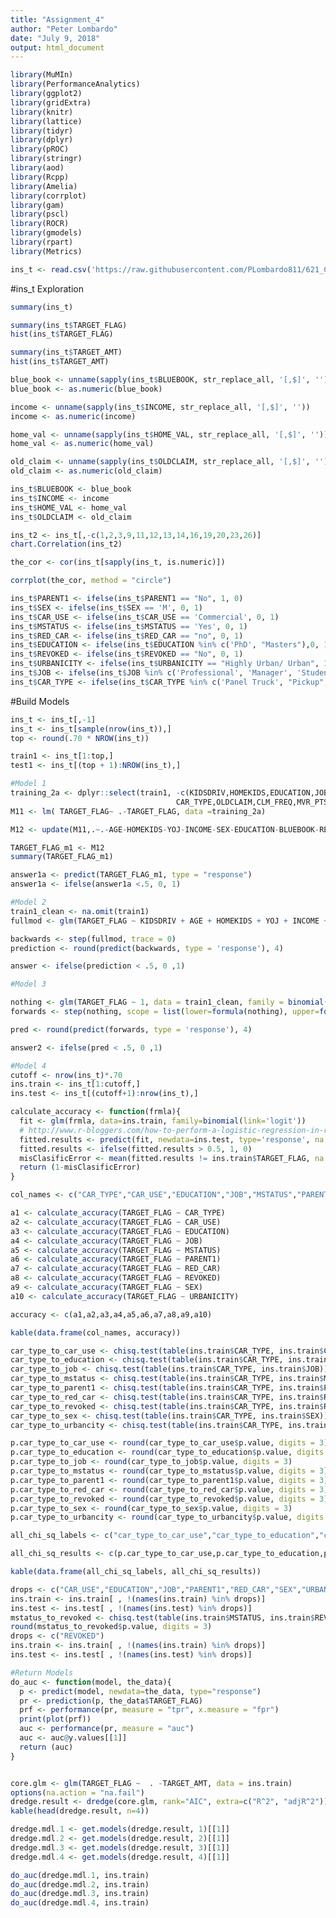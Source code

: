 ---
title: "Assignment_4"
author: "Peter Lombardo"
date: "July 9, 2018"
output: html_document
---
```{r}
library(MuMIn)
library(PerformanceAnalytics)
library(ggplot2)
library(gridExtra)
library(knitr)
library(lattice)
library(tidyr)
library(dplyr)
library(pROC)
library(stringr)
library(aod)
library(Rcpp)
library(Amelia)
library(corrplot)
library(gam)
library(pscl)
library(ROCR)
library(gmodels)
library(rpart)
library(Metrics)
```
```{r}
ins_t <- read.csv('https://raw.githubusercontent.com/PLombardo811/621_CUNY/Week-4/insurance_training_data.csv', na.string = c("", "NA"), stringsAsFactors = FALSE)
```
#ins_t Exploration
```{r}
summary(ins_t)
```
```{r}
summary(ins_t$TARGET_FLAG)
hist(ins_t$TARGET_FLAG)
```
```{r}
summary(ins_t$TARGET_AMT)
hist(ins_t$TARGET_AMT)
```
```{r}
blue_book <- unname(sapply(ins_t$BLUEBOOK, str_replace_all, '[,$]', ''))
blue_book <- as.numeric(blue_book)

income <- unname(sapply(ins_t$INCOME, str_replace_all, '[,$]', ''))
income <- as.numeric(income)

home_val <- unname(sapply(ins_t$HOME_VAL, str_replace_all, '[,$]', ''))
home_val <- as.numeric(home_val)

old_claim <- unname(sapply(ins_t$OLDCLAIM, str_replace_all, '[,$]', ''))
old_claim <- as.numeric(old_claim)

ins_t$BLUEBOOK <- blue_book
ins_t$INCOME <- income
ins_t$HOME_VAL <- home_val
ins_t$OLDCLAIM <- old_claim

ins_t2 <- ins_t[,-c(1,2,3,9,11,12,13,14,16,19,20,23,26)]
chart.Correlation(ins_t2)
```

```{r}
the_cor <- cor(ins_t[sapply(ins_t, is.numeric)])

corrplot(the_cor, method = "circle")
```
```{r}
ins_t$PARENT1 <- ifelse(ins_t$PARENT1 == "No", 1, 0)
ins_t$SEX <- ifelse(ins_t$SEX == 'M', 0, 1)
ins_t$CAR_USE <- ifelse(ins_t$CAR_USE == 'Commercial', 0, 1)
ins_t$MSTATUS <- ifelse(ins_t$MSTATUS == 'Yes', 0, 1)
ins_t$RED_CAR <- ifelse(ins_t$RED_CAR == "no", 0, 1)
ins_t$EDUCATION <- ifelse(ins_t$EDUCATION %in% c('PhD', "Masters"),0, 1)
ins_t$REVOKED <- ifelse(ins_t$REVOKED == "No", 0, 1)
ins_t$URBANICITY <- ifelse(ins_t$URBANICITY == "Highly Urban/ Urban", 1, 0)
ins_t$JOB <- ifelse(ins_t$JOB %in% c('Professional', 'Manager', 'Student', 'Lawyer'), 1, 0)
ins_t$CAR_TYPE <- ifelse(ins_t$CAR_TYPE %in% c('Panel Truck', "Pickup", "Sports Car"), 1, 0)
```
#Build Models
```{r}
ins_t <- ins_t[,-1]
ins_t <- ins_t[sample(nrow(ins_t)),]
top <- round(.70 * NROW(ins_t))

train1 <- ins_t[1:top,]
test1 <- ins_t[(top + 1):NROW(ins_t),]
```
```{r}
#Model 1
training_2a <- dplyr::select(train1, -c(KIDSDRIV,HOMEKIDS,EDUCATION,JOB,TIF,
                                     CAR_TYPE,OLDCLAIM,CLM_FREQ,MVR_PTS))
M11 <- lm( TARGET_FLAG~ .-TARGET_FLAG, data =training_2a)

M12 <- update(M11,.~.-AGE-HOMEKIDS-YOJ-INCOME-SEX-EDUCATION-BLUEBOOK-RED_CAR-OLDCLAIM-CLM_FREQ)

TARGET_FLAG_m1 <- M12
summary(TARGET_FLAG_m1)

answer1a <- predict(TARGET_FLAG_m1, type = "response")
answer1a <- ifelse(answer1a <.5, 0, 1)
```
```{r}
#Model 2
train1_clean <- na.omit(train1)
fullmod <- glm(TARGET_FLAG ~ KIDSDRIV + AGE + HOMEKIDS + YOJ + INCOME + PARENT1 + HOME_VAL + MSTATUS + SEX + EDUCATION + JOB + TRAVTIME + CAR_USE + BLUEBOOK + TIF + CAR_TYPE + RED_CAR + OLDCLAIM + CLM_FREQ + REVOKED + MVR_PTS + CAR_AGE + URBANICITY, data = train1_clean, family=binomial(link ='probit'))

backwards <- step(fullmod, trace = 0)
prediction <- round(predict(backwards, type = 'response'), 4)

answer <- ifelse(prediction < .5, 0 ,1)
```
```{r}
#Model 3

nothing <- glm(TARGET_FLAG ~ 1, data = train1_clean, family = binomial(link = 'probit'))
forwards <- step(nothing, scope = list(lower=formula(nothing), upper=formula(fullmod)), direction = "forward", trace = 0)

pred <- round(predict(forwards, type = 'response'), 4)

answer2 <- ifelse(pred < .5, 0 ,1)
```
```{r}
#Model 4
cutoff <- nrow(ins_t)*.70
ins.train <- ins_t[1:cutoff,]
ins.test <- ins_t[(cutoff+1):nrow(ins_t),]

calculate_accuracy <- function(frmla){
  fit <- glm(frmla, data=ins.train, family=binomial(link='logit'))
  # http://www.r-bloggers.com/how-to-perform-a-logistic-regression-in-r/
  fitted.results <- predict(fit, newdata=ins.test, type='response', na.action = na.pass)
  fitted.results <- ifelse(fitted.results > 0.5, 1, 0)
  misClasificError <- mean(fitted.results != ins.train$TARGET_FLAG, na.rm=TRUE)
  return (1-misClasificError)  
}

col_names <- c("CAR_TYPE","CAR_USE","EDUCATION","JOB","MSTATUS","PARENT1","RED_CAR","REVOKED","SEX","URBANICITY")

a1 <- calculate_accuracy(TARGET_FLAG ~ CAR_TYPE)
a2 <- calculate_accuracy(TARGET_FLAG ~ CAR_USE)
a3 <- calculate_accuracy(TARGET_FLAG ~ EDUCATION)
a4 <- calculate_accuracy(TARGET_FLAG ~ JOB)
a5 <- calculate_accuracy(TARGET_FLAG ~ MSTATUS)
a6 <- calculate_accuracy(TARGET_FLAG ~ PARENT1)
a7 <- calculate_accuracy(TARGET_FLAG ~ RED_CAR)
a8 <- calculate_accuracy(TARGET_FLAG ~ REVOKED)
a9 <- calculate_accuracy(TARGET_FLAG ~ SEX)
a10 <- calculate_accuracy(TARGET_FLAG ~ URBANICITY)

accuracy <- c(a1,a2,a3,a4,a5,a6,a7,a8,a9,a10)

kable(data.frame(col_names, accuracy))

```
```{r}
car_type_to_car_use <- chisq.test(table(ins.train$CAR_TYPE, ins.train$CAR_USE))
car_type_to_education <- chisq.test(table(ins.train$CAR_TYPE, ins.train$EDUCATION))
car_type_to_job <- chisq.test(table(ins.train$CAR_TYPE, ins.train$JOB))
car_type_to_mstatus <- chisq.test(table(ins.train$CAR_TYPE, ins.train$MSTATUS))
car_type_to_parent1 <- chisq.test(table(ins.train$CAR_TYPE, ins.train$PARENT1))
car_type_to_red_car <- chisq.test(table(ins.train$CAR_TYPE, ins.train$RED_CAR))
car_type_to_revoked <- chisq.test(table(ins.train$CAR_TYPE, ins.train$REVOKED))
car_type_to_sex <- chisq.test(table(ins.train$CAR_TYPE, ins.train$SEX))
car_type_to_urbancity <- chisq.test(table(ins.train$CAR_TYPE, ins.train$URBANICITY))

p.car_type_to_car_use <- round(car_type_to_car_use$p.value, digits = 3)
p.car_type_to_education <- round(car_type_to_education$p.value, digits = 3)
p.car_type_to_job <- round(car_type_to_job$p.value, digits = 3)
p.car_type_to_mstatus <- round(car_type_to_mstatus$p.value, digits = 3)
p.car_type_to_parent1 <- round(car_type_to_parent1$p.value, digits = 3)
p.car_type_to_red_car <- round(car_type_to_red_car$p.value, digits = 3)
p.car_type_to_revoked <- round(car_type_to_revoked$p.value, digits = 3)
p.car_type_to_sex <- round(car_type_to_sex$p.value, digits = 3)
p.car_type_to_urbancity <- round(car_type_to_urbancity$p.value, digits = 3)

all_chi_sq_labels <- c("car_type_to_car_use","car_type_to_education","car_type_to_job","car_type_to_mstatus","car_type_to_parent1","car_type_to_red_car","car_type_to_revoked","car_type_to_sex","car_type_to_urbancity")

all_chi_sq_results <- c(p.car_type_to_car_use,p.car_type_to_education,p.car_type_to_job,p.car_type_to_mstatus,p.car_type_to_parent1,p.car_type_to_red_car,p.car_type_to_revoked,p.car_type_to_sex,p.car_type_to_urbancity)

kable(data.frame(all_chi_sq_labels, all_chi_sq_results))
```
```{r}
drops <- c("CAR_USE","EDUCATION","JOB","PARENT1","RED_CAR","SEX","URBANICITY")
ins.train <- ins.train[ , !(names(ins.train) %in% drops)]
ins.test <- ins.test[ , !(names(ins.test) %in% drops)]
mstatus_to_revoked <- chisq.test(table(ins.train$MSTATUS, ins.train$REVOKED))
round(mstatus_to_revoked$p.value, digits = 3)
drops <- c("REVOKED")
ins.train <- ins.train[ , !(names(ins.train) %in% drops)]
ins.test <- ins.test[ , !(names(ins.test) %in% drops)]
```
```{r}
#Return Models
do_auc <- function(model, the_data){
  p <- predict(model, newdata=the_data, type="response")
  pr <- prediction(p, the_data$TARGET_FLAG)
  prf <- performance(pr, measure = "tpr", x.measure = "fpr")
  print(plot(prf))
  auc <- performance(pr, measure = "auc")
  auc <- auc@y.values[[1]]
  return (auc)
}


core.glm <- glm(TARGET_FLAG ~  . -TARGET_AMT, data = ins.train)
options(na.action = "na.fail")
dredge.result <- dredge(core.glm, rank="AIC", extra=c("R^2", "adjR^2"))
kable(head(dredge.result, n=4))

dredge.mdl.1 <- get.models(dredge.result, 1)[[1]]
dredge.mdl.2 <- get.models(dredge.result, 2)[[1]]
dredge.mdl.3 <- get.models(dredge.result, 3)[[1]]
dredge.mdl.4 <- get.models(dredge.result, 4)[[1]]

do_auc(dredge.mdl.1, ins.train)
do_auc(dredge.mdl.2, ins.train)
do_auc(dredge.mdl.3, ins.train)
do_auc(dredge.mdl.4, ins.train)
```